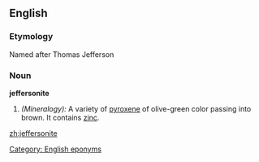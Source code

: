==English==

===Etymology===
Named after Thomas Jefferson

===Noun===
'''jeffersonite'''

#''(Mineralogy):'' A variety of [[pyroxene]] of olive-green color passing into brown.  It contains [[zinc]].

[[Category: English eponyms]]

[[zh:jeffersonite]]